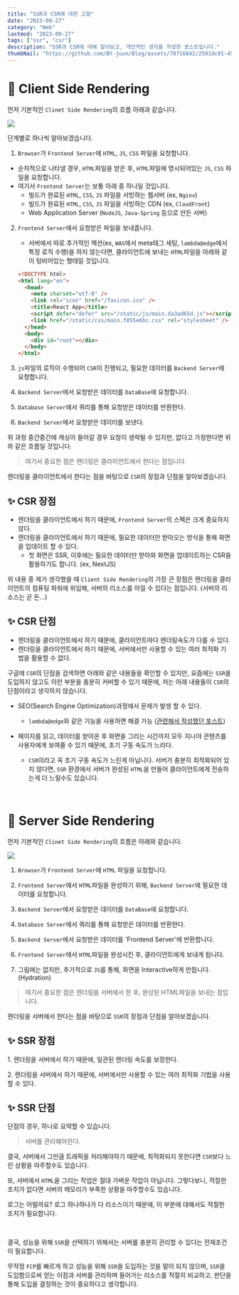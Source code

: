 ```yaml
---
title: "SSR과 CSR에 대한 고찰"
date: "2023-09-27"
category: "Web"
lastmod: "2023-09-27"
tags: ["ssr", "csr"]
description: "SSR과 CSR에 대해 알아보고, 개인적인 생각을 작성한 포스트입니다."
thumbNail: "https://github.com/BY-juun/Blog/assets/78716842/2501dc01-45fc-4537-b41f-a3926fce289e"
---
```


# 🌟 Client Side Rendering

먼저 기본적인 `Clinet Side Rendering`의 흐름 아래과 같습니다.

<img src="https://github.com/BY-juun/Blog/assets/78716842/f69aeb48-2c32-42db-92e7-5e2ddfe3f096" />

단계별로 하나씩 알아보겠습니다.

1. `Browser`가 `Frontend Server`에 `HTML`, `JS`, `CSS` 파일을 요청합니다.

- 순차적으로 나타낼 경우, `HTML`파일을 받은 후, `HTML`파일에 명시되어있는 `JS`, `CSS` 파일을 요청합니다.
- 여기서 `Frontend Server`는 보통 아래 중 하나일 것입니다.
  - 빌드가 완료된 `HTML`, `CSS`, `JS` 파일을 서빙하는 웹서버 (ex, `Nginx`)
  - 빌드가 완료된 `HTML`, `CSS`, `JS` 파일을 서빙하는 CDN (ex, `CloudFront`)
  - Web Application Server (`NodeJS`, `Java-Spring` 등으로 만든 서버)

2. `Frontend Server`에서 요청받은 파일을 보내줍니다.

   - 서버에서 따로 추가적인 액션(ex, `WAS`에서 meta태그 세팅, `lambda@edge`에서 특정 로직 수행)을 하지 않는다면, 클라이언트에 보내는 `HTML`파일을 아래와 같이 텅비어있는 형태일 것입니다.

   ```html
   <!DOCTYPE html>
   <html lang="en">
     <head>
       <meta charset="utf-8" />
       <link rel="icon" href="/favicon.ico" />
       <title>React App</title>
       <script defer="defer" src="/static/js/main.da3ad65d.js"></script>
       <link href="/static/css/main.f855e6bc.css" rel="stylesheet" />
     </head>
     <body>
       <div id="root"></div>
     </body>
   </html>
   ```

3. `js`파일의 로직이 수행되어 `CSR`이 진행되고, 필요한 데이터를 `Backend Server`에 요청합니다.

4. `Backend Server`에서 요청받은 데이터를 `DataBase`에 요청합니다.

5. `Database Server`에서 쿼리를 통해 요청받은 데이터를 반환한다.

6. `Backend Server`에서 요청받은 데이터를 보낸다.

위 과정 중간중간에 캐싱이 들어갈 경우 요청이 생략될 수 있지만, 없다고 가정한다면 위와 같은 흐름일 것입니다.

> 여기서 중요한 점은 렌더링은 클라이언트에서 한다는 점입니다.

렌더링을 클라이언트에서 한다는 점을 바탕으로 `CSR`의 장점과 단점을 알아보겠습니다.

## ✨ CSR 장점

- 렌더링을 클라이언트에서 하기 때문에, `Frontend Server`의 스펙은 크게 중요하지 않다.
- 렌더링을 클라이언트에서 하기 때문에, 필요한 데이터만 받아오는 방식을 통해 화면을 업데이트 할 수 있다.
  - 첫 화면은 SSR, 이후에는 필요한 데이터만 받아와 화면을 업데이트하는 CSR을 활용하기도 합니다. (ex, NextJS)

위 내용 중 제가 생각했을 때 `Client Side Rendering`의 가장 큰 장점은 렌더링을 클라이언트의 컴퓨팅 파워에 위임해, 서버의 리소스를 아낄 수 있다는 점입니다. (서버의 리소스는 곧 돈...)

## ✨ CSR 단점

- 렌더링을 클라이언트에서 하기 때문에, 클라이언트마다 렌더링속도가 다를 수 있다.
- 렌더링을 클라이언트에서 하기 때문에, 서버에서만 사용할 수 있는 여러 최적화 기법을 활용할 수 없다.

구글에 `CSR`의 단점을 검색하면 아래와 같은 내용들을 확인할 수 있지만, 요즘에는 `SSR`을 도입하지 않고도 이런 부분을 충분히 커버할 수 있기 때문에, 저는 아래 내용들이 `CSR`의 단점이라고 생각하지 않습니다.

- SEO(Search Engine Optimization)과정에서 문제가 발생 할 수 있다.

  - `lambda@edge`와 같은 기능을 사용하면 해결 가능 ([관련해서 작성했던 포스트](https://byjuun.com/posts/Web/spa-seo))

- 페이지를 읽고, 데이터를 받아온 후 화면을 그리는 시간까지 모두 지나야 콘텐츠를 사용자에게 보여줄 수 있기 때문에, 초기 구동 속도가 느리다.

  - `CSR`이라고 꼭 초기 구동 속도가 느린게 아닙니다. 서버가 충분히 최적화되어 있지 않다면, `SSR` 환경에서 서버가 완성된 `HTML`을 만들어 클라이언트에게 전송하는게 더 느릴수도 있습니다.

<br />

# 🌟 Server Side Rendering

먼저 기본적인 `Clinet Side Rendering`의 흐름은 아래와 같습니다.

<img src="https://github.com/BY-juun/Blog/assets/78716842/ee143b2c-f246-42a4-a066-e9fa7149f57c" />

1. `Browser`가 `Frontend Server`에 `HTML` 파일을 요청합니다.

2. `Frontend Server`에서 `HTML`파일을 완성하기 위해, `Backend Server`에 필요한 데이터를 요청합니다.

3. `Backend Server`에서 요청받은 데이터를 `DataBase`에 요청합니다.

4. `Database Server`에서 쿼리를 통해 요청받은 데이터를 반환한다.

5. `Backend Server`에서 요청받은 데이터를 'Frontend Server'에 반환합니다.

6. `Frontend Server`에서 `HTML`파일을 완성시킨 후, 클라이언트에게 보내게 됩니다.

7. 그림에는 없지만, 추가적으로 `JS`를 통해, 화면을 Interactive하게 만듭니다. (Hydration)

> 여기서 중요한 점은 렌더링을 서버에서 한 후, 완성된 HTML파일을 보내는 점입니다.

렌더링을 서버에서 한다는 점을 바탕으로 `SSR`의 장점과 단점을 알아보겠습니다.

## ✨ SSR 장점

1️. 렌더링을 서버에서 하기 때문에, 일관된 렌더링 속도를 보장한다.

2️. 렌더링을 서버에서 하기 때문에, 서버에서만 사용할 수 있는 여러 최적화 기법을 사용할 수 있다.

## ✨ SSR 단점

단점의 경우, 하나로 요약할 수 있습니다.

> 서버를 관리해야한다.

결국, 서버에서 그만큼 트래픽을 처리해야하기 때문에, 최적화되지 못한다면 `CSR`보다 느린 상황을 마주할수도 있습니다.

또, 서버에서 `HTML`을 그리는 작업은 절대 가벼운 작업이 아닙니다. 그렇다보니, 적절한 조치가 없다면 서버의 메모리가 부족한 상황을 마주할수도 있습니다.

로그는 어떨까요?
로그 하나하나가 다 리소스이기 때문에, 이 부분에 대해서도 적절한 조치가 필요합니다.

<br />

결국, 성능을 위해 `SSR`을 선택하기 위해서는 서버를 충분히 관리할 수 있다는 전제조건이 필요합니다.

무작정 `FCP`를 빠르게 하고 성능을 위해 `SSR`을 도입하는 것을 말이 되지 않으며,
`SSR`을 도입함으로써 얻는 이점과 서버를 관리하며 들어가는 리소스를 적절히 비교하고, 판단을 통해 도입을 결정하는 것이 중요하다고 생각합니다.
